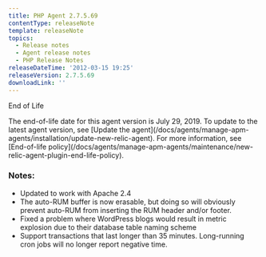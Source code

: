 ```yaml
---
title: PHP Agent 2.7.5.69
contentType: releaseNote
template: releaseNote
topics:
  - Release notes
  - Agent release notes
  - PHP Release Notes
releaseDateTime: '2012-03-15 19:25'
releaseVersion: 2.7.5.69
downloadLink: ''
---
```


End of Life

<Callout variant="important">
  The end-of-life date for this agent version is July 29, 2019. To update to the latest agent version, see [Update the agent](/docs/agents/manage-apm-agents/installation/update-new-relic-agent). For more information, see [End-of-life policy](/docs/agents/manage-apm-agents/maintenance/new-relic-agent-plugin-end-life-policy).
</Callout>

### Notes:

* Updated to work with Apache 2.4
* The auto-RUM buffer is now erasable, but doing so will obviously prevent auto-RUM from inserting the RUM header and/or footer.
* Fixed a problem where WordPress blogs would result in metric explosion due to their database table naming scheme
* Support transactions that last longer than 35 minutes. Long-running cron jobs will no longer report negative time.
